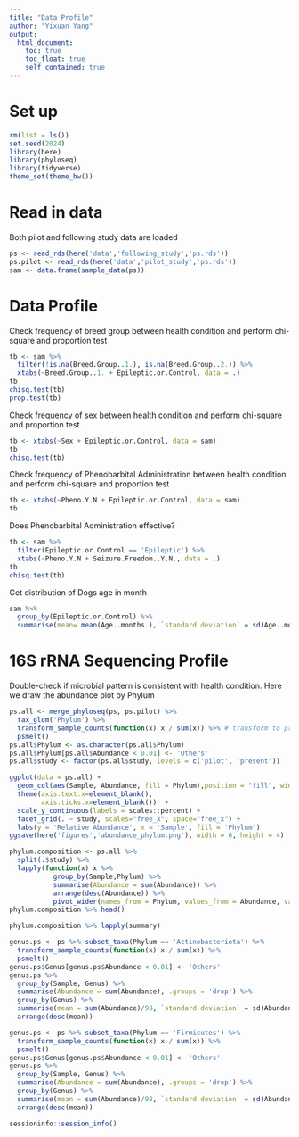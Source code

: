 ```yaml
---
title: "Data Profile"
author: "Yixuan Yang"
output:
  html_document:
    toc: true
    toc_float: true
    self_contained: true
---
```


# Set up

```r
rm(list = ls())
set.seed(2024)
library(here)
library(phyloseq)
library(tidyverse)
theme_set(theme_bw())
```

# Read in data

Both pilot and following study data are loaded

```r
ps <- read_rds(here('data','following_study','ps.rds'))
ps.pilot <- read_rds(here('data','pilot_study','ps.rds'))
sam <- data.frame(sample_data(ps))
```

# Data Profile

Check frequency of breed group between health condition and perform chi-square and proportion test

```r
tb <- sam %>% 
  filter(!is.na(Breed.Group..1.), is.na(Breed.Group..2.)) %>%
  xtabs(~Breed.Group..1. + Epileptic.or.Control, data = .)
tb
chisq.test(tb)
prop.test(tb)
```


Check frequency of sex between health condition and perform chi-square and proportion test

```r
tb <- xtabs(~Sex + Epileptic.or.Control, data = sam)
tb
chisq.test(tb)
```

Check frequency of Phenobarbital Administration between health condition and perform chi-square and proportion test

```r
tb <- xtabs(~Pheno.Y.N + Epileptic.or.Control, data = sam)
tb
```

Does Phenobarbital Administration effective?

```r
tb <- sam %>% 
  filter(Epileptic.or.Control == 'Epileptic') %>% 
  xtabs(~Pheno.Y.N + Seizure.Freedom..Y.N., data = .)
tb
chisq.test(tb)
```

Get distribution of Dogs age in month

```r
sam %>% 
  group_by(Epileptic.or.Control) %>% 
  summarise(mean= mean(Age..months.), `standard deviation` = sd(Age..months.))
```

# 16S rRNA Sequencing Profile

Double-check if microbial pattern is consistent with health condition. Here we draw the abundance plot by Phylum

```r
ps.all <- merge_phyloseq(ps, ps.pilot) %>% 
  tax_glom('Phylum') %>% 
  transform_sample_counts(function(x) x / sum(x)) %>% # transform to proportional
  psmelt()
ps.all$Phylum <- as.character(ps.all$Phylum)
ps.all$Phylum[ps.all$Abundance < 0.01] <- 'Others'
ps.all$study <- factor(ps.all$study, levels = c('pilot', 'present'))
```


```r
ggplot(data = ps.all) + 
  geom_col(aes(Sample, Abundance, fill = Phylum),position = "fill", width = 1) +
  theme(axis.text.x=element_blank(),
        axis.ticks.x=element_blank())  +
  scale_y_continuous(labels = scales::percent) +
  facet_grid(. ~ study, scales="free_x", space="free_x") +
  labs(y = 'Relative Abundance', x = 'Sample', fill = 'Phylum')
ggsave(here('figures','abundance_phylum.png'), width = 6, height = 4)
```

```r
phylum.composition <- ps.all %>% 
  split(.$study) %>%
  lapply(function(x) x %>% 
           group_by(Sample,Phylum) %>%
           summarise(Abundance = sum(Abundance)) %>%
           arrange(desc(Abundance)) %>% 
           pivot_wider(names_from = Phylum, values_from = Abundance, values_fill = 0))
phylum.composition %>% head()
```

```r
phylum.composition %>% lapply(summary)
```

```r
genus.ps <- ps %>% subset_taxa(Phylum == 'Actinobacteriota') %>% 
  transform_sample_counts(function(x) x / sum(x)) %>% 
  psmelt()
genus.ps$Genus[genus.ps$Abundance < 0.01] <- 'Others'
genus.ps %>% 
  group_by(Sample, Genus) %>% 
  summarise(Abundance = sum(Abundance), .groups = 'drop') %>% 
  group_by(Genus) %>% 
  summarise(mean = sum(Abundance)/98, `standard deviation` = sd(Abundance)) %>% 
  arrange(desc(mean))
```

```r
genus.ps <- ps %>% subset_taxa(Phylum == 'Firmicutes') %>% 
  transform_sample_counts(function(x) x / sum(x)) %>% 
  psmelt()
genus.ps$Genus[genus.ps$Abundance < 0.01] <- 'Others'
genus.ps %>% 
  group_by(Sample, Genus) %>% 
  summarise(Abundance = sum(Abundance), .groups = 'drop') %>% 
  group_by(Genus) %>% 
  summarise(mean = sum(Abundance)/98, `standard deviation` = sd(Abundance)) %>% 
  arrange(desc(mean))
```

```r
sessioninfo::session_info()
```




